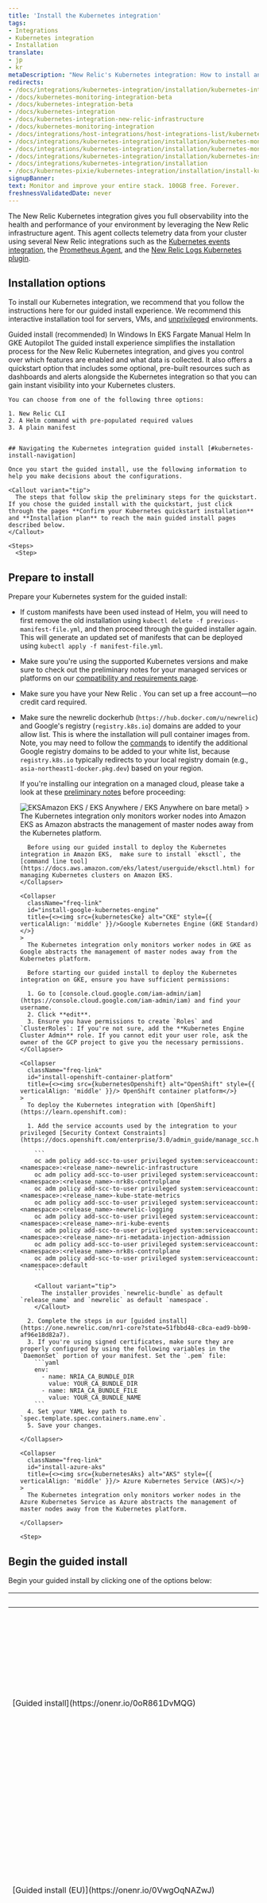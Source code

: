 ```yaml
---
title: 'Install the Kubernetes integration'
tags:
- Integrations
- Kubernetes integration
- Installation
translate:
- jp
- kr
metaDescription: "New Relic's Kubernetes integration: How to install and activate the integration, and what data is reported."
redirects:
- /docs/integrations/kubernetes-integration/installation/kubernetes-integration-install-configure
- /docs/kubernetes-monitoring-integration-beta
- /docs/kubernetes-integration-beta
- /docs/kubernetes-integration
- /docs/kubernetes-integration-new-relic-infrastructure
- /docs/kubernetes-monitoring-integration
- /docs/integrations/host-integrations/host-integrations-list/kubernetes-monitoring-integration
- /docs/integrations/kubernetes-integration/installation/kubernetes-monitoring-integration
- /docs/integrations/kubernetes-integration/installation/kubernetes-monitoring-installation
- /docs/integrations/kubernetes-integration/installation/kubernetes-installation-configuration
- /docs/integrations/kubernetes-integration/installation
- /docs/kubernetes-pixie/kubernetes-integration/installation/install-kubernetes-integration-using-helm/
signupBanner:
text: Monitor and improve your entire stack. 100GB free. Forever.
freshnessValidatedDate: never
---
```











The New Relic Kubernetes integration gives you full observability into the health and performance of your environment by leveraging the New Relic infrastructure agent. This agent collects telemetry data from your cluster using several New Relic integrations such as the [Kubernetes events integration](/docs/integrations/kubernetes-integration/kubernetes-events/install-kubernetes-events-integration), the [Prometheus Agent](/docs/infrastructure/prometheus-integrations/install-configure-prometheus-agent/install-prometheus-agent/), and the [New Relic Logs Kubernetes plugin](/docs/logs).

## Installation options

To install our Kubernetes integration, we recommend that you follow the instructions here for our guided install experience. We recommend this interactive installation tool for servers, VMs, and [unprivileged](/docs/infrastructure/install-infrastructure-agent/linux-installation/linux-agent-running-modes) environments. 

<Tabs>
  <TabsBar>
    <TabsBarItem id="guided-install">Guided install (recommended) </TabsBarItem>
    <TabsBarItem id="windows-install">In Windows</TabsBarItem>
    <TabsBarItem id="eks-fargate">In EKS Fargate</TabsBarItem>
    <TabsBarItem id="man-helm">Manual Helm</TabsBarItem>
    <TabsBarItem id="gke-autopilot">In GKE Autopilot</TabsBarItem>
  </TabsBar>

  <TabsPages>
    <TabsPageItem id="guided-install">
    The guided install experience simplifies the installation process for the New Relic Kubernetes integration, and gives you control over which features are enabled and what data is collected. It also offers a quickstart option that includes some optional, pre-built resources such as dashboards and alerts alongside the Kubernetes integration so that you can gain instant visibility into your Kubernetes clusters. 
    
    You can choose from one of the following three options: 
    
    1. New Relic CLI
    2. A Helm command with pre-populated required values
    3. A plain manifest


    ## Navigating the Kubernetes integration guided install [#kubernetes-install-navigation]

    Once you start the guided install, use the following information to help you make decisions about the configurations.

    <Callout variant="tip">
      The steps that follow skip the preliminary steps for the quickstart. If you chose the guided install with the quickstart, just click through the pages **Confirm your Kubernetes quickstart installation** and **Installation plan** to reach the main guided install pages described below.
    </Callout>

    <Steps>
      <Step>

## Prepare to install

Prepare your Kubernetes system for the guided install:

* If custom manifests have been used instead of Helm, you will need to first remove the old installation using `kubectl delete -f previous-manifest-file.yml`, and then proceed through the guided installer again. This will generate an updated set of manifests that can be deployed using `kubectl apply -f manifest-file.yml`.
* Make sure you're using the supported Kubernetes versions and make sure to check out the preliminary notes for your managed services or platforms on our [compatibility and requirements page](/docs/kubernetes-pixie/kubernetes-integration/get-started/kubernetes-integration-compatibility-requirements).
* Make sure you have your New Relic <InlinePopover type="licenseKey" />. You can set up a free account&mdash;no credit card required.
* Make sure the newrelic dockerhub (`https://hub.docker.com/u/newrelic`) and Google's registry (`registry.k8s.io`) domains are added to your allow list. This is where the installation will pull container images from. Note, you may need to follow the [commands](https://kubernetes.io/blog/2023/03/10/image-registry-redirect/#how-can-i-check-if-i-am-impacted) to identify the additional Google registry domains to be added to your white list, because `registry.k8s.io` typically redirects to your local registry domain (e.g., `asia-northeast1-docker.pkg.dev`) based on your region.

    If you're installing our integration on a managed cloud, please take a look at these [preliminary notes](#cloud-platforms) before proceeding:

    <CollapserGroup>
      <Collapser
        className="freq-link"
        id="install-amazon-eks"
        title={<><img src={kubernetesEks} alt="EKS" style={{ verticalAlign: 'middle' }}/>Amazon EKS / EKS Anywhere / EKS Anywhere on bare metal</>}
      >
        The Kubernetes integration only monitors worker nodes into Amazon EKS as Amazon abstracts the management of master nodes away from the Kubernetes platform.

        Before using our guided install to deploy the Kubernetes integration in Amazon EKS,  make sure to install `eksctl`, the [command line tool](https://docs.aws.amazon.com/eks/latest/userguide/eksctl.html) for managing Kubernetes clusters on Amazon EKS.
      </Collapser>

      <Collapser
        className="freq-link"
        id="install-google-kubernetes-engine"
        title={<><img src={kubernetesCke} alt="CKE" style={{ verticalAlign: 'middle' }}/>Google Kubernetes Engine (GKE Standard)</>}
      >
        The Kubernetes integration only monitors worker nodes in GKE as Google abstracts the management of master nodes away from the Kubernetes platform.

        Before starting our guided install to deploy the Kubernetes integration on GKE, ensure you have sufficient permissions:

        1. Go to [console.cloud.google.com/iam-admin/iam](https://console.cloud.google.com/iam-admin/iam) and find your username.
        2. Click **edit**.
        3. Ensure you have permissions to create `Roles` and `ClusterRoles`: If you're not sure, add the **Kubernetes Engine Cluster Admin** role. If you cannot edit your user role, ask the owner of the GCP project to give you the necessary permissions.
      </Collapser>

      <Collapser
        className="freq-link"
        id="install-openshift-container-platform"
        title={<><img src={kubernetesOpenshift} alt="OpenShift" style={{ verticalAlign: 'middle' }}/> OpenShift container platform</>}
      >
        To deploy the Kubernetes integration with [OpenShift](https://learn.openshift.com):

        1. Add the service accounts used by the integration to your privileged [Security Context Constraints](https://docs.openshift.com/enterprise/3.0/admin_guide/manage_scc.html):

          ```
          oc adm policy add-scc-to-user privileged system:serviceaccount:<namespace>:<release_name>-newrelic-infrastructure
          oc adm policy add-scc-to-user privileged system:serviceaccount:<namespace>:<release_name>-nrk8s-controlplane
          oc adm policy add-scc-to-user privileged system:serviceaccount:<namespace>:<release_name>-kube-state-metrics
          oc adm policy add-scc-to-user privileged system:serviceaccount:<namespace>:<release_name>-newrelic-logging
          oc adm policy add-scc-to-user privileged system:serviceaccount:<namespace>:<release_name>-nri-kube-events
          oc adm policy add-scc-to-user privileged system:serviceaccount:<namespace>:<release_name>-nri-metadata-injection-admission
          oc adm policy add-scc-to-user privileged system:serviceaccount:<namespace>:<release_name>-nrk8s-controlplane
          oc adm policy add-scc-to-user privileged system:serviceaccount:<namespace>:default
          ```

          <Callout variant="tip">
            The installer provides `newrelic-bundle` as default `release_name` and `newrelic` as default `namespace`.
          </Callout>

        2. Complete the steps in our [guided install](https://one.newrelic.com/nr1-core?state=51fbbd48-c8ca-ead9-bb90-af96e18d82a7).
        3. If you're using signed certificates, make sure they are properly configured by using the following variables in the `DaemonSet` portion of your manifest. Set the `.pem` file:
          ```yaml
          env:
            - name: NRIA_CA_BUNDLE_DIR
              value: YOUR_CA_BUNDLE_DIR
            - name: NRIA_CA_BUNDLE_FILE
              value: YOUR_CA_BUNDLE_NAME
          ```
        4. Set your YAML key path to `spec.template.spec.containers.name.env`.
        5. Save your changes.

      </Collapser>

      <Collapser
        className="freq-link"
        id="install-azure-aks"
        title={<><img src={kubernetesAks} alt="AKS" style={{ verticalAlign: 'middle' }}/> Azure Kubernetes Service (AKS)</>}
      >
        The Kubernetes integration only monitors worker nodes in the Azure Kubernetes Service as Azure abstracts the management of master nodes away from the Kubernetes platform.

      </Collapser>

    </CollapserGroup>
      </Step>

      <Step>
## Begin the guided install
Begin your guided install by clicking one of the options below:

<table>
  <thead>
    <tr>
      <th style={{ width: "200px" }}>
        Guided install option
      </th>
      <th>
        Description
      </th>
    </tr>
  </thead>
    <tbody>
    <tr>
      <td>
        [Guided install](https://onenr.io/0oR861DvMQG)
      </td>
      <td>
        Use this if your New Relic organization does **not** use the [EU](/docs/using-new-relic/welcome-new-relic/get-started/our-eu-us-region-data-centers) data center, and you don't need the bonus dashboards and alerts from the quickstart.
      </td>
    </tr>
    <tr>
      <td>
        [Guided install (EU)](https://onenr.io/0VwgOqNAZwJ)
      </td>
      <td>
        Use this if your New Relic organization uses the [EU](/docs/using-new-relic/welcome-new-relic/get-started/our-eu-us-region-data-centers) data center, and you don't need the bonus dashboards and alerts from the quickstart.
      </td>
    </tr>
    <tr>
      <td>
        [Guided install with quickstart](https://one.newrelic.com/launcher/catalog-pack-details.launcher/?pane=eyJuZXJkbGV0SWQiOiJjYXRhbG9nLXBhY2stZGV0YWlscy5jYXRhbG9nLXBhY2stY29udGVudHMiLCJxdWlja3N0YXJ0SWQiOiI4OGE3OWY1Mi04MWMxLTRmYTItOTlmOC0zY2I1YjAxMmYxNjAifQ==)
      </td>
      <td>
        Use this option if your New Relic organization does **not** use the [EU](/docs/using-new-relic/welcome-new-relic/get-started/our-eu-us-region-data-centers) data center, and you also want to install some bonus dashboards and alerts from the quickstart.
      </td>
    </tr>
    </tbody>
</table>   

</Step>
      <Step>

        ## Configure your install

        On the page **Configure the Kubernetes Integration** complete the following fields:

        <table>
          <thead>
            <tr>
              <th style={{ width: "200px" }}>
                Field
              </th>
              <th>
                Description
              </th>
            </tr>
          </thead>
            <tbody>
            <tr>
              <td>
                We'll send your data to this account
              </td>
              <td>
                Choose the New Relic account that you want your Kubernetes data written to.
              </td>
            </tr>
            <tr>
              <td>
                Cluster name
              </td>
              <td>
                Cluster name is the name we will use to tag your Kubernetes data with so that you can filter for the data specific to the cluster you're installing this integration in. This is important if you choose to connect multiple clusters to your New Relic account so choose a name that you'll recognize.
              </td>
            </tr>
            <tr>
              <td>
                Namespace for the integration
              </td>
              <td>
                Namespace for the integration is the namespace we will use to house the Kubernetes integration in your cluster. We recommend using the default namespace of `newrelic`.
              </td>
            </tr>
            </tbody>
        </table>
      </Step>

      <Step>

## Select additional data

        On the page **Select the additional data you want to gather**, choose the options that are right for you:

        ### Scrape Prometheus endpoints [#scrape-endpoints]

        By selecting this option, we will install Prometheus in agent mode to collect metrics from the Prometheus endpoints exposed in your cluster. Expand the collapsers to see details about each option:

        <CollapserGroup>
          <Collapser
            className="freq-link"
            id="scrape-all-except-ksm"
            title="Scrape all Prometheus endpoints except core Kubernetes system metrics (recommended)"
          >
            We recommend this configuration because various other components of the Kubernetes integration, such as [`kube-state-metrics`, `newrelic-infrastructure`, and `nri-prometheus`](https://github.com/newrelic/helm-charts/tree/master/charts/nri-bundle#bundled-charts) will already collect these metrics and configuring Prometheus to exclude those metrics will save your data ingest costs by removing any metric redundancies.

            This configuration will filter out any metrics prefixed with [`kube_`, `container_`, `machine_`, and `cadvisor_`](https://github.com/newrelic/newrelic-prometheus-configurator/blob/64af9453f4b20d4aab88a4d1afda55cf9a6e63c4/charts/newrelic-prometheus-agent/static/lowdatamodedefaults.yaml).

            Here's an example from `newrelic-prometheus-configurator/charts/newrelic-prometheus-agent/static/lowdatamodedefaults.yaml`:

            ```yaml
            low_data_mode:
            - action: drop
              source_labels: [__name__]
              regex: "kube_.+|container_.+|machine_.+|cadvisor_.+"
            ```

          </Collapser>
          <Collapser
            className="freq-link"
            id="scrape-all-endpoints"
            title="Scrape all Prometheus endpoints"
          >
            Select **Scrape all Prometheus endpoints** if you prefer to preserve Prometheus' metric naming conventions across all Prometheus metrics regardless of any metric redundancies.
          </Collapser>
          <Collapser
            className="freq-link"
            id="scrape-with-quickstarts"
            title="Scrape only Prometheus endpoints with quickstarts"
          >
            New Relic provides [quickstarts](https://newrelic.com/instant-observability/?category=prometheus&search=), which are pre-made dashboards, alerts, and entities for various services. Select this option to have Prometheus only scrape for [services which have a pre-made quickstart](https://github.com/newrelic/newrelic-prometheus-configurator/blob/main/charts/newrelic-prometheus-agent/values.yaml#L214-L228) and are ready to go for instant observability.

            Here's an example from `newrelic-prometheus-configurator/charts/newrelic-prometheus-agent/values.yaml` showing in the `app_values` field which services will be scraped for the Prometheus quickstart option:

            ```yaml
            kubernetes:
                # NewRelic provides a list of Dashboards, alerts and entities for several Services. The integrations_filter configuration
                # allows to scrape only the targets having this experience out of the box.
                # If integrations_filter is enabled, then the jobs scrape merely the targets having one of the specified labels matching
                # one of the values of app_values.
                # Under the hood, a relabel_configs with 'action=keep' are generated, consider it in case any custom extra_relabel_config is needed.
                integrations_filter:
                  # -- enabling the integration filters, merely the targets having one of the specified labels matching
                  #    one of the values of app_values are scraped. Each job configuration can override this default.
                  enabled: true
                  # -- source_labels used to fetch label values in the relabel config added by the integration filters configuration
                  source_labels: ["app.kubernetes.io/name", "app.newrelic.io/name", "k8s-app"]
                  # -- app_values used to create the regex used in the relabel config added by the integration filters configuration.
                  # Note that a single regex will be created from this list, example: '.*(?i)(app1|app2|app3).*'
                  app_values: ["redis", "traefik", "calico", "nginx", "coredns", "kube-dns", "etcd", "cockroachdb", "velero", "harbor", "argocd"]
            ```
          </Collapser>
          <Collapser
            className="freq-link"
            id="custom-app-labels"
            title="Scrape only the certain labels"
          >
            You'll find this option useful if you're an advanced user who has a good idea of what services you want to see Prometheus metrics from. Enter a comma-separated list of services you want Prometheus to scrape, and Prometheus will perform a wildcard match on the service name in order to find you metrics from your desired endpoint.

            This option will *only* provide metrics from the services that match the submitted list, so be careful to validate the entry for correctness. To learn more about custom app labels, see [Advanced configuration for the Prometheus agent](/docs/infrastructure/prometheus-integrations/install-configure-prometheus-agent/advanced-configuration/#enable-disable-integrations).

            The services you add to the submitted list will overwrite the data in `app_values` below, and Prometheus will **only** scrape metrics from those services.

            Here is an example from `newrelic-prometheus-configurator/charts/newrelic-prometheus-agent/values.yaml`:

            ```yaml
              kubernetes:
                # NewRelic provides a list of Dashboards, alerts and entities for several Services. The integrations_filter configuration
                # allows to scrape only the targets having this experience out of the box.
                # If integrations_filter is enabled, then the jobs scrape merely the targets having one of the specified labels matching
                # one of the values of app_values.
                # Under the hood, a relabel_configs with 'action=keep' are generated, consider it in case any custom extra_relabel_config is needed.
                integrations_filter:
                  # -- enabling the integration filters, merely the targets having one of the specified labels matching
                  #    one of the values of app_values are scraped. Each job configuration can override this default.
                  enabled: true
                  # -- source_labels used to fetch label values in the relabel config added by the integration filters configuration
                  source_labels: ["app.kubernetes.io/name", "app.newrelic.io/name", "k8s-app"]
                  # -- app_values used to create the regex used in the relabel config added by the integration filters configuration.
                  # Note that a single regex will be created from this list, example: '.*(?i)(app1|app2|app3).*'
                  app_values: ["redis", "traefik", "calico", "nginx", "coredns", "kube-dns", "etcd", "cockroachdb", "velero", "harbor", "argocd"]
            ```

          </Collapser>
        </CollapserGroup>

        ### Gather log data [#gather-logs]

        You can customize the detail of log data within the install UI:

        <CollapserGroup>
          <Collapser
          className="freq-link"
          id="full-enrichment"
          title="Forward all logs with full enrichment"
          >
            If you prefer more robust data, select this option to fully enrich your logs by adding label and annotation data.

            Here's an example of a log with full data enrichment:

            ```json
            [
              {
                "cluster_name": "api-test",
                "kubernetes": {
                  "annotations": {
                    "kubernetes.io/psp": "eks.privileged"
                  },
                  "container_hash": "fryckbos/test@sha256:5b098eaf3c7d5b3585eb10cebee63665b6208bea31ef31a3f0856c5ffdda644b",
                  "container_image": "fryckbos/test:latest",
                  "container_name": "newrelic-logging",
                  "docker_id": "134e1daf63761baa15e035b08b7aea04518a0f0e50af4215131a50c6a379a072",
                  "host": "ip-192-168-17-123.ec2.internal",
                  "labels": {
                    "app": "newrelic-logging",
                    "app.kubernetes.io/name": "newrelic-logging",
                    "controller-revision-hash": "84db95db86",
                    "pod-template-generation": "1",
                    "release": "nri-bundle"
                  },
                  "namespace_name": "nrlogs",
                  "pod_id": "54556e3e-719c-46b5-af69-020b75d69bf1",
                  "pod_name": "nri-bundle-newrelic-logging-jxnbj"
                },
                "message": "[2021/09/14 12:30:49] [ info] [engine] started (pid=1)\n",
                "plugin": {
                  "source": "kubernetes",
                  "type": "fluent-bit",
                  "version": "1.8.1"
                },
                "stream": "stderr",
                "time": "2021-09-14T12:30:49.138824971Z",
                "timestamp": 1631622649138
              }
            ]
            ```
          </Collapser>
          <Collapser
          className="freq-link"
          id="min-enrichment"
          title="Forward all logs with minimal enrichment (low data mode)"
          >
            If you want to prioritize data ingest costs, you can choose to gather log data with minimal enrichment, also known as low data mode. This option drops labels and annotations from your logs and only shares standard Kubernetes log data such as the name of the cluster, container, namespace, and pod, along with the message and timestamp.

            When selecting the minimal enrichment mode, only the following log attributes are retained: `cluster_name`, `container_name`, `namespace_name`, `pod_name`, `stream`, `message` and `log`.

            Here's an example of a log with minimal data enrichment:

            ```json
            [
              {
                "cluster_name": "api-test",
                "container_name": "newrelic-logging",
                "namespace_name": "nrlogs",
                "pod_name": "nri-bundle-newrelic-logging-jxnbj",
                "message": "[2021/09/14 12:30:49] [ info] [engine] started (pid=1)\n",
                "stream": "stderr",
                "timestamp": 1631622649138
              }
            ]
            ```
        </Collapser>

        </CollapserGroup>

        ### Enable service-level insights, full-body requests, and application profiles through Pixie [#enable-pixie]

        [Pixie](https://docs.px.dev/about-pixie/what-is-pixie/) is an open source observability tool for Kubernetes applications that uses eBPF to automatically collect telemetry data. If you don't have Pixie installed on your cluster, but want to leverage Pixie's powerful telemetry data collection and visualization on the [New Relic platform](/docs/kubernetes-pixie/auto-telemetry-pixie/get-started-auto-telemetry-pixie/), check **Enable service-level insights, full-body requests, and application profiles through Pixie**.

        If you're already using Community Cloud, select **Community Cloud hosted Pixie is already running on this cluster**. Keep the following in mind about the different ways [Pixie can be hosted](https://docs.px.dev/installing-pixie/install-guides/#title). New Relic provides a different level of integration support for each Pixie hosting option.

        <CollapserGroup>
          <Collapser
            className="freq-link"
            id="community-cloud-pixie"
            title="Community Cloud Pixie"
          >
            If you're already leveraging Pixie's Community Cloud, you can provide an API key to connect Pixie to New Relic. This approach will embed Pixie's live UI into your New Relic account for easy access (via Pixie's Live Debugging tool), as well as write Pixie data into New Relic through the New Relic OpenTelemetry endpoint.

            <img
              title="service graph in live debugger"
              alt="service-graph"
              src={pixieLiveDebugging}
            />
          </Collapser>
          <Collapser
            className="freq-link"
            id="self-hosted-pixie"
            title="Self-hosted Pixie"
          >
            If you're using Pixie with a self-hosted Pixie Cloud, you can also connect Pixie to New Relic. This approach will enable the export of Pixie telemetry data into New Relic via the OpenTelemetry endpoint for long-term data retention and visibility. Unfortunately, if you're self-hosting your Pixie Cloud, New Relic does not support embedding Pixie's Live UI.

            If you're self-hosting Pixie Cloud and would like to enable the export of Pixie telemetry data into New Relic, simply enable Pixie in the Kubernetes Integration without checking the **Community Cloud hosted Pixie option**. The Kubernetes Integration will detect that Pixie is running in your cluster and enable the data export for instant data visibility and insight.

            <img
              title="The OpenTelemetry **Service map** view shows helps visualize your application's dependencies."
              alt="The OpenTelemetry **Service map** view shows helps visualize your application's dependencies."
              src={pixieServiceOtelMap}
            />
          </Collapser>
        </CollapserGroup>
      </Step>

      <Step>

      ## Finish your install
      
        Finalize the Kubernetes installation setup by choosing one of the following installation methods in the last step of the guided install:

        * **Guided Install (recommended)**: This option will automatically download and use the [`newrelic-cli`](https://developer.newrelic.com/automate-workflows/get-started-new-relic-cli/) CLI to install and configure the Kubernetes integration.
        * **Helm 3**: Use this option if you prefer using [Helm](https://helm.sh/) to install and configure the Kubernetes integration. This option installs the [`nri-bundle` Helm chart](/docs/kubernetes-pixie/kubernetes-integration/installation/install-kubernetes-integration-using-helm/#install-k8-helm), which you can further configure with the options described [here](/docs/kubernetes-pixie/kubernetes-integration/installation/install-kubernetes-integration-using-helm/#configure). 
        * **Manifest**: Select this option if you prefer generating a Kubernetes manifest in YAML format and manually installing it with [`kubectl`](https://kubernetes.io/docs/reference/kubectl/).

        <Callout variant="tip">
          Not seeing data? If you completed the steps above and are still not seeing data, check out [this troubleshooting page](/docs/kubernetes-pixie/kubernetes-integration/troubleshooting/kubernetes-integration-troubleshooting-not-seeing-data/).
        </Callout>
      </Step>
    </Steps>

    </TabsPageItem>
    
    <TabsPageItem id="windows-install">
    
    Use this option when you have a Windows-based Kubernetes system. Note that there are [various limitations](/docs/kubernetes-pixie/kubernetes-integration/installation/install-version2-kubernetes-integration-windows/#k8-windows-limitations) to the Windows integration. 


<Callout title="preview">
This feature is currently in preview.
</Callout>

## Compatibility and requirements [#k8-windows-req]

Before you install the [Kubernetes integration](/docs/integrations/kubernetes-integration/get-started/introduction-kubernetes-integration), review the [compatibility and requirements](/docs/integrations/kubernetes-integration/get-started/kubernetes-integration-compatibility-requirements).

<Callout variant="important">
When using containers in Windows, the container host version and the container image version must be the same. Our Kubernetes integration can run on Windows versions LTSC 2019 (1809), 20H2, and LTSC 2022.
</Callout>

To check your Windows version:

1. Open a command window.
2. Run the following command:
```shell
Reg Query "HKLM\SOFTWARE\Microsoft\Windows NT\CurrentVersion" /v
ReleaseIdcmd.exe
```

### Example: Get Kubernetes for Windows from a BusyBox container [#example-k8s-windows-busybox]

Run this command:

```shell
kubectl exec -it busybox1-766bb4d6cc-rmsnj -- Reg Query
"HKLM\SOFTWARE\Microsoft\Windows NT\CurrentVersion" /v ReleaseId
```

You should see something like this:

```shell
HKEY_LOCAL_MACHINE\SOFTWARE\Microsoft\Windows NT\CurrentVersion
ReleaseId	REG_SZ	1809
```

For a useful mapping between release IDs and OS versions, see [here](https://hub.docker.com/_/microsoft-windows-servercore).

## Install [#k8-windows-install]

You can install the Kubernetes integration for Windows using Helm. See an example on how to install the integration in a cluster with nodes having different build versions of Windows (1809 and 2004):

1. Add the New Relic Helm charts repo:

```shell
helm repo add newrelic https://helm-charts.newrelic.com
```

2. Create a namespace for newrelic:

```shell
kubectl create namespace newrelic
```

3. Install kube-state-metrics.

```shell
helm repo add ksm https://kubernetes.github.io/kube-state-metrics
helm install ksm ksm/kube-state-metrics --version 2.13.2
```

<Callout variant="important">
This command is for installing kube-state-metrics, a mandatory dependency of the integration, on a Linux node. We don't support installing this for non-Linux nodes, and if you install it on a non-Linux node, deployment might fail. We recommend using `nodeSelector` to choose a Linux node. This can be done by editing kube-state-metrics deployment. 
</Callout>

4. Create a `values-newrelic.yaml` file with the follow data to be used by Helm:

```yaml
global:
  licenseKey: _YOUR_NEW_RELIC_LICENSE_KEY_
  cluster: _K8S_CLUSTER_NAME_

enableLinux: true        # Set to true if your cluster also has linux nodes
enableWindows: true
windowsOsList:
  - version: 2019            # Human-readable version identifier
    imageTag: 2-windows-1809-alpha  # Tag to be used for nodes running the windows version above
    buildNumber: 10.0.17763         # Build number for your nodes running the version above. Used as a selector.
  - version: 20h2
    imageTag: 2-windows-20H2-alpha
    buildNumber: 10.0.19042
  - version: 2022
    imageTag: 2-windows-ltsc2022-alpha
    buildNumber: 10.0.20348
nodeSelector:
  kubernetes.io/os: linux         # Selector for Linux installation.
windowsNodeSelector:
  kubernetes.io/os: windows       # Selector for Windows installation.
```

5. Install the integration with:

```shell
helm upgrade --install newrelic newrelic/newrelic-infrastructure \
--namespace newrelic --create-namespace \
--version 2.7.2 \
-f values-newrelic.yaml
```

6. Check that pods are being deployed and reach a stable state:

```shell
kubectl -n newrelic get pods -w
```

The Helm chart will create one DaemonSet per each version of Windows that is in the list and use NodeSelector to deploy the corresponding Pod per Node.



## Limitations [#k8-windows-limitations]

The following limitations apply to the Kubernetes integration for Windows:

* The Windows agent only sends the [Kubernetes samples](/docs/integrations/kubernetes-integration/understand-use-data/understand-use-data#event-types) (`K8sNodeSample`, `K8sPodSample`, etc.)
    * `SystemSample`, `StorageSample`, `NetworkSample`, and `ProcessSample` are not generated.
    * Some [Kubernetes metrics](/docs/integrations/kubernetes-integration/understand-use-data/understand-use-data#metrics) are missing because the Windows kubelet doesn’t have them:
* Node:
    * `fsInodes`: not sent
    * `fsInodesFree`: not sent
    * `fsInodesUsed`: not sent
    * `memoryMajorPageFaultsPerSecond`: always returns zero as a value
    * `memoryPageFaults`: always returns zero as a value
    * `memoryRssBytes`: always returns zero as a value
    * `runtimeInodes`: not sent
    * `runtimeInodesFree`: not sent
    * `runtimeInodesUsed`: not sent
* Pod:
    * `net.errorsPerSecond`: not sent
    * `net.rxBytesPerSecond`: not sent
    * `net.txBytesPerSecond`: not sent
* Container:
    * `containerID`: not sent
    * `containerImageID`: not sent
    * `memoryUsedBytes`: in the UI, this is displayed in the pod card that appears when you click on a pod, and will show no data. We will soon fix this by updating our charts to use `memoryWorkingSetBytes` instead.
* Volume:
    * `fsUsedBytes`: zero, so `fsUsedPercent` is zero

## Known issues with the Windows Kubelet [#k8-windows-limitations]

There are a couple of issues with the Windows version of Kubelet that can prevent the integration from fetching data:

* [Issue 90554:](https://github.com/kubernetes/kubernetes/pull/90554) This issue makes the Kubelet return 500 errors when the integration makes a request to the `/stats/summary` endpoint. It will be included in the Kubernetes 1.19 release and has been backported to the releases 1.16.11, 1.17.7, and 1.18.4. There is no solution on the integration side for this problem, we advise you to update to one of the patch versions as soon as possible. You can see if you're being affected by this problem by [enabling verbose logs](/docs/integrations/kubernetes-integration/troubleshooting/get-logs-version#verbose) and looking for messages of the type:

```shell
error querying Kubelet. Get "https://<KUBELET_IP>/stats/summary": error calling kubelet endpoint. Got status code: 500
```

* [Issue 87730:](https://github.com/kubernetes/kubernetes/pull/87730) This issue makes the Kubelet metrics very slow when running minimal load. It makes the integration fail with a timeout error. A patch for this issue has been added for Kubernetes 1.18 and backported to 1.15.12, 1.16.9, and 1.17.5. We advise you to update to one of the patch versions as soon as possible. To mitigate this issue you can increase the integration timeout with the [`TIMEOUT` config option](/docs/integrations/kubernetes-integration/installation/kubernetes-integration-install-configure#kube-state-metrics-timeout-change). You can see if you're being affected by this problem by [enabling verbose logs](/docs/integrations/kubernetes-integration/troubleshooting/get-logs-version#verbose) and looking for messages of the type:

```shell
error querying Kubelet. Get "https://<KUBELET_IP>/stats/summary": context deadline exceeded (Client.Timeout exceeded while awaiting headers)
```

</TabsPageItem>

<TabsPageItem id="eks-fargate">
Use this option when monitoring Kubernetes workloads on EKS Fargate. This integration automatically injects a sidecar containing the infrastructure agent and the nri-kubernetes integration in each pod that needs to be monitored.

<Callout title="Preview">
This feature is currently in preview.
</Callout>

New Relic supports monitoring Kubernetes workloads on EKS Fargate by automatically injecting a sidecar containing the infrastructure agent and the `nri-kubernetes` integration in each pod that needs to be monitored.

If the same Kubernetes cluster also contains EC2 nodes, our solution will also be deployed as a `DaemonSet` in all of them. No sidecar will be injected into pods scheduled in EC2 nodes, and no `DaemonSet` will be deployed to Fargate nodes. Here's an example of a hybrid instance with both Fargate and EC2 nodes:

<img
title="Diagram showing an EKS cluster with Fargate and EC2 nodes"
alt="Diagram showing an EKS cluster with Fargate and EC2 nodes"
src={kubernetesFargateOverview}
/>

<figcaption>
In a mixed environment, the integration only uses a sidecar for Fargate nodes.
</figcaption>

New Relic collects all the supported metrics for all Kubernetes objects regardless of where they are scheduled, whether it's Fargate or EC2 nodes. Please note that, due to the limitations imposed by Fargate, the New Relic integration is limited to running in [unprivileged](/docs/integrations/kubernetes-integration/installation/kubernetes-integration-install-configure/#unprivileged) mode on Fargate nodes. This means that metrics that are usually fetched from the host directly, like running processes, will not be available for Fargate nodes.

The agent in both scenarios will scrape data from Kube State Metrics (KSM), Kubelet, and cAdvisor and send data in the same format.

<Callout variant="important">
Just like for any other Kubernetes cluster, our solution still requires you to deploy and monitor a Kube State Metrics (KSM) instance. Our Helm Chart and/or installer will do so automatically by default, although this behavior can be disabled if your cluster already has a working instance of KSM. This KSM instance will be monitored as any other workload: By injecting a sidecar if it gets scheduled in a Fargate node or with the local instance of the `DaemonSet` if it gets scheduled on an EC2 node.
</Callout>

Other components of the New Relic solution for Kubernetes, such as `nri-prometheus`, `nri-metadata-injection`, and `nri-kube-events`, do not have any particularities and will be deployed by our Helm Chart normally as they would in non-Fargate environments.

## Installation [#installation]

You can choose between two alternatives for installing New Relic full observability in your EKS Fargate cluster:

* [Automatic injection (recommended)](#automatic)
* [Manual injection](#manual)

Regardless of the approach you choose, the experience is exactly the same after it's installed. The only difference is how the container is injected. We do recommend setting up automatic injection with the New Relic infrastructure monitoring operator because it will eliminate the need to manually edit each deployment you want to monitor.

### Automatic injection (recommended) [#automatic]

By default, when Fargate support is enabled, New Relic will deploy an operator to the cluster (`newrelic-infra-operator`). Once deployed, this operator will automatically inject the monitoring sidecar to pods that are scheduled into Fargate nodes, while also managing the creation and the update of `Secrets`, `ClusterRoleBindings`, and any other related resources.

This operator accepts a variety of advanced configuration options that can be used to narrow or widen the scope of the injection, through the use of label selectors for both pods and namespaces.

#### What the operator does [#what-operator-does]

Behind the scenes, the operator sets up a `MutatingWebhookConfiguration`, which allows it to modify the pod objects that are about to be created in the cluster. On this event, and when the pod being created matches the user’s configuration, the operator will:

1. Add a sidecar container to the pod containing the New Relic Kubernetes integration.
2. If a secret doesn't exist, create one in the same namespace as the pod containing the New Relic <InlinePopover type="licenseKey" />, which is needed for the sidecar to report data.
3. Add the pod's service account to a `ClusterRoleBinding` previously created by the operator chart, which will grant this sidecar the required permissions to hit the Kubernetes metrics endpoints.

The `ClusterRoleBinding` grants the following permissions to the pod being injected:

```yml

rules:
- apiGroups: [""]
  resources:
  - "nodes"
  - "nodes/metrics"
  - "nodes/stats"
  - "nodes/proxy"
  - "pods"
  - "services"
  - "namespaces"
  verbs: ["get", "list"]
- nonResourceURLs: ["/metrics"]
  verbs: ["get"]

```

<Callout variant="tip">
In order for the sidecar to be injected, and therefore to get metrics from pods deployed before the operator has been installed, you need to manually perform a rollout (restart) of the affected deployments. This way, when the pods are created, the operator will be able to inject the monitoring sidecar. New Relic has chosen not to do this automatically in order to prevent unexpected service disruptions and resource usage spikes.
</Callout>

<Callout variant="important">
Remember to create a Fargate profile with a selector that declares the `newrelic` namespace (or the namespace you choose for the installation).
</Callout>

Here's the injection workflow:

<img
title="Diagram showing the workflow of sidecar injection"
alt="Diagram showing the workflow of sidecar injection"
src={kubernetesFargateWorkflow}
/>

#### Automatic injection installation [#auto-injection-install]

<Callout variant="tip">
The following steps are for a default setup. Before completing these, we suggest you take a look at the [Configuration](#config-auto) section below to see if you want to modify any aspects of the automatic injection.
</Callout>

First, add the New Relic Helm repository if you have not done so before:

```shell
helm repo add newrelic https://helm-charts.newrelic.com
```

Then, in order to install the operator in charge of injecting the infrastructure sidecar, please create a file named `values.yaml`, which will be used to define your configuration:

```yaml
## Global values
global:
  # -- The cluster name for the Kubernetes cluster.
  cluster: "_YOUR_K8S_CLUSTER_NAME_"

  # -- The license key for your New Relic Account. This will be preferred configuration option if both `licenseKey` and `customSecret` are specified.
  licenseKey: "_YOUR_NEW_RELIC_LICENSE_KEY_"

  # -- (bool) In each integration it has different behavior. Enables operating system metric collection on each EC2 K8s node. Not applicable to Fargate nodes.
  # @default -- false
  privileged: true

  # -- (bool) Must be set to `true` when deploying in an EKS Fargate environment
  # @default -- false
  fargate: true

## Enable nri-bundle sub-charts

newrelic-infra-operator:
  # Deploys the infrastructure operator, which injects the monitoring sidecar into Fargate pods
  enabled: true
  tolerations: 
  - key: "eks.amazonaws.com/compute-type"
    operator: "Equal"
    value: "fargate"
    effect: "NoSchedule"
  config:
    ignoreMutationErrors: true
    infraAgentInjection:
      # Injection policies can be defined here.  See [values file](https://github.com/newrelic/newrelic-infra-operator/blob/main/charts/newrelic-infra-operator/values.yaml#L114-L125) for more detail.
      policies:
      - namespaceName: namespace-a
      - namespaceName: namespace-b

newrelic-infrastructure:
  # Deploys the Infrastructure Daemonset to EC2 nodes.  Disable for Fargate-only clusters.
  enabled: true

nri-metadata-injection:
  # Deploy our mutating admission webhook to link APM and Kubernetes entities
  enabled: true

kube-state-metrics:
  # Deploys Kube State Metrics.  Disable if you are already running KSM in your cluster.
  enabled: true

nri-kube-events:
  # Deploy the Kubernetes events integration.
  enabled: true

newrelic-logging:
  # Deploys the New Relic's Fluent Bit daemonset to EC2 nodes.  Disable for Fargate-only clusters.
  enabled: true

newrelic-prometheus-agent:
  # Deploys the Prometheus agent for scraping Prometheus endpoints.
  enabled: true
  config:
    kubernetes:
      integrations_filter:
        enabled: true
        source_labels: ["app.kubernetes.io/name", "app.newrelic.io/name", "k8s-app"]
        app_values: ["redis", "traefik", "calico", "nginx", "coredns", "kube-dns", "etcd", "cockroachdb", "velero", "harbor", "argocd", "istio"]
```

Finally, after creating and tweaking the file, you can deploy the solution using the following Helm command:

```shell
helm upgrade --install newrelic-bundle newrelic/nri-bundle -n newrelic --create-namespace -f values.yaml
```

<Callout variant="important">
When deploying the solution on a hybrid cluster (with both EC2 and Fargate nodes), please make sure that the solution is not selected by any Fargate profiles; otherwise, the `DaemonSet` instances will be stuck in a pending state. For fargate-only environments this is not a concern because no `DaemonSet` instances are created.
</Callout>

#### Configuration [#config-auto]

You can configure different aspects of the automatic injection. By default, the operator will inject the monitoring sidecar to all pods deployed in Fargate nodes which are not part of a `Job` or a `BatchJob`.

This behavior can be changed through configuration options. For example, you can define selectors to narrow or widen the selection of pods that are injected, assign resources to the operator, and tune the sidecar. Also, you can add other attributes, labels, and environment variables. Please refer to the chart [README.md](https://github.com/newrelic/helm-charts/blob/master/charts/newrelic-infra-operator/README.md) and [values.yaml](https://github.com/newrelic/helm-charts/blob/master/charts/newrelic-infra-operator/values.yaml).

<Callout variant="important">
Specifying your own custom injection rules will discard the default ruleset that prevents sidecar injection on pods that are not scheduled in Fargate. Please ensure that your custom rules have the same effect; otherwise, on hybrid clusters which also have the `DaemonSet` deployed, pods scheduled in EC2 will be monitored twice, leading to incorrect or duplicate data.
</Callout>

#### Update to the latest version or to a new configuration [#update-auto-install-version]

To update to the latest version of the EKS Fargate integration, upgrade the Helm repository using `helm repo update newrelic` and reinstall the bundle by simply running again the command above.

To update the configuration of the infrastructure agent injected or the operator itself, modify the `values-newrelic.yaml` and upgrade the Helm release with the new configuration. The operator is updated immediately, and your workloads will be instrumented with the new version on their next restart. If you wish to upgrade them immediately, you can force a restart of your workloads by running:

```shell
kubectl rollout restart deployment YOUR_APP
```

#### Uninstall the Fargate integration [#uninstall-auto-injection]

In order to uninstall the sidecar performing the automatic injection but keep the rest of the New Relic solution, using Helm, disable the infra-operator by setting `infra-operator.enabled` to `false`, either in the `values.yaml` file or in the command line (`--set`), and re-run the installation command above.

We strongly recommend keeping the `--set global.fargate=true` flag, since it does not enable automatic injection but makes other components of the installation Fargate-aware, preventing unwanted behavior.

To uninstall the whole solution:

1. Completely uninstall the Helm release.
2. Rollout the pods in order to remove the sidecar:
```shell
kubectl rollout restart deployment YOUR_APP
```
3. Garbage collect the secrets:
```shell
kubectl delete secrets -n YOUR_NAMESPACE -l newrelic/infra-operator-created=true
```

#### Known limitations: automatic injection [#known-limitations]

Here are some issues to be aware of when using automatic injection:

1. Currently there is no controller that watches the whole cluster to make sure that secrets that are no longer needed are garbage collected. However, all objects share the same label that you can use to remove all resources, if needed. We inject the label `newrelic/infra-operator-created: true`, which you can use to delete resources with a single command.

2. At the moment, it's not possible to use the injected sidecar to monitor services running in the pod. The sidecar will only monitor Kubernetes itself. However, advanced users might want to exclude these pods from automatic injection and manually inject a customized version of the sidecar with on-host integrations enabled by configuring them and mounting their configurations in the proper place. For help, see this [tutorial](/docs/integrations/kubernetes-integration/link-apps-services/tutorial-monitor-redis-running-kubernetes/).

### Manual injection [#manual]

If you have  any concerns about the automatic injection, you can inject the sidecar manually directly by modifying the manifests of the workloads scheduled that are going to be scheduled on Fargate nodes. Please note that adding the sidecar into deployments scheduled into EC2 nodes may lead into incorrect or duplicate data, especially if those nodes are already being monitored with the `DaemonSet`.

The following objects are required for the sidecar to successfully report data:

* The `ClusterRole` providing the permission needed by the `nri-kubernetes` integration
* A `ClusterRoleBinding` linking the `ClusterRole` and the service account of the pod
* The secret storing the New Relic `licenseKey` in each Fargate namespace
* The sidecar container in the spec template of the monitored workload

#### Manual injection installation [#manual-injection-install]

<Callout variant="tip">
These manual setup steps are for a generic installation. Before completing these, take a look at the [Configuration](#config-manual) section below to see if you want to modify any aspects of the automatic injection.
</Callout>

Complete the following for manual injection:

1. If `ClusterRole` doesn't exist, create it and grant the permissions required to hit the metrics endpoints. This only needs to be done once, even for monitoring multiple applications in the same cluster.

<CollapserGroup>
<Collapser
id="cluster-role"
title="ClusterRole"
>
You can use this snippet as it appears below, without any changes:

```yml
apiVersion: rbac.authorization.k8s.io/v1
kind: ClusterRole
metadata:
  labels:
    app: newrelic-infrastructure
  name: newrelic-newrelic-infrastructure-infra-agent
rules:
- apiGroups:
  - ""
  resources:
  - nodes
  - nodes/metrics
  - nodes/stats
  - nodes/proxy
  - pods
  - services
  verbs:
  - get
  - list
- nonResourceURLs:
  - /metrics
  verbs:
  - get
```
</Collapser>
</CollapserGroup>

2. For each workload you want to monitor, add an additional sidecar container for the `newrelic/infrastructure-k8s` image. Here is an example of an injected sidecar.

<CollapserGroup>
<Collapser
id="container-to-inject"
title="ContainerToInject"
>
Take the container of the following snippet and inject it in the workload you want to monitor, specifying the name of your `FargateProfile` in the `customAttributes` variable. Note that the volumes can be defined as `emptyDir: {}`.

<Callout variant="tip">
In the special case of a KSM deployment, you also need to remove the `DISABLE_KUBE_STATE_METRICS` environment variable and increase the resources requests and limits.
</Callout>

```yml
apiVersion: apps/v1
kind: Deployment
spec:
template:
spec:
containers:
- name: newrelic-infrastructure
  env:
  - name: NRIA_LICENSE_KEY
    valueFrom:
      secretKeyRef:
        key: license
        name: newrelic-newrelic-infrastructure-config
  - name: NRIA_VERBOSE
    value: "1"
  - name: DISABLE_KUBE_STATE_METRICS
    value: "true"
  - name: CLUSTER_NAME
    value: testing-injection
  - name: COMPUTE_TYPE
    value: serverless
  - name: NRK8S_NODE_NAME
    valueFrom:
      fieldRef:
        apiVersion: v1
        fieldPath: spec.nodeName
  - name: NRIA_DISPLAY_NAME
    valueFrom:
      fieldRef:
        apiVersion: v1
        fieldPath: spec.nodeName
  - name: NRIA_CUSTOM_ATTRIBUTES
    value: '{"clusterName":"$(CLUSTER_NAME)", "computeType":"$(COMPUTE_TYPE)", "fargateProfile":"[YOUR FARGATE PROFILE]"}'
  - name: NRIA_PASSTHROUGH_ENVIRONMENT
    value: KUBERNETES_SERVICE_HOST,KUBERNETES_SERVICE_PORT,CLUSTER_NAME,CADVISOR_PORT,NRK8S_NODE_NAME,KUBE_STATE_METRICS_URL,KUBE_STATE_METRICS_POD_LABEL,TIMEOUT,ETCD_TLS_SECRET_NAME,ETCD_TLS_SECRET_NAMESPACE,API_SERVER_SECURE_PORT,KUBE_STATE_METRICS_SCHEME,KUBE_STATE_METRICS_PORT,SCHEDULER_ENDPOINT_URL,ETCD_ENDPOINT_URL,CONTROLLER_MANAGER_ENDPOINT_URL,API_SERVER_ENDPOINT_URL,DISABLE_KUBE_STATE_METRICS,DISCOVERY_CACHE_TTL
  image: newrelic/infrastructure-k8s:2.4.0-unprivileged
  imagePullPolicy: IfNotPresent
  resources:
    limits:
      memory: 100M
      cpu: 200m
    requests:
      cpu: 100m
      memory: 50M
  securityContext:
    allowPrivilegeEscalation: false
    readOnlyRootFilesystem: true
    runAsUser: 1000
  terminationMessagePath: /dev/termination-log
  terminationMessagePolicy: File
  volumeMounts:
  - mountPath: /var/db/newrelic-infra/data
    name: tmpfs-data
  - mountPath: /var/db/newrelic-infra/user_data
    name: tmpfs-user-data
  - mountPath: /tmp
    name: tmpfs-tmp
  - mountPath: /var/cache/nr-kubernetes
    name: tmpfs-cache
[...]
```
</Collapser>
</CollapserGroup>

3. Create a `ClusterRoleBinding`, or add to a previously created one the `ServiceAccount` of the application that is going to be monitored. All the workloads may share the same `ClusterRoleBinding`, but the `ServiceAccount` of each one must be added to it.

<CollapserGroup>
<Collapser
id="cluster-role-binding"
title="ClusterRoleBinding"
>
Create the following `ClusterRoleBinding` that has as subjects the service account of the pods you want to monitor.

<Callout variant="tip">
You don't need to repeat the same service account twice. Each time you want to monitor a pod with a service account that isn't included yet, just add it to the list.
</Callout>

```yml
apiVersion: rbac.authorization.k8s.io/v1
kind: ClusterRoleBinding
metadata:
  name: newrelic-newrelic-infrastructure-infra-agent
roleRef:
  apiGroup: rbac.authorization.k8s.io
  kind: ClusterRole
  name: newrelic-newrelic-infrastructure-infra-agent
subjects:
- kind: ServiceAccount
  name: [INSERT_SERVICE_ACCOUNT_NAME_OF_WORKLOAD]
  namespace: [INSERT_SERVICE_ACCOUNT_NAMESPACE_OF_WORKLOAD]
```
</Collapser>
</CollapserGroup>


4. Create a secret containing the New Relic <InlinePopover type="licenseKey" />. Each namespace needs its own secret.

<CollapserGroup>
<Collapser
id="secret"
title="Secret"
>
Create the following `Secret` that has a license with the Base64 encoded value of your <InlinePopover type="licenseKey" />. One secret is needed in each namespace where a pod you want to monitor is running.

```yml
apiVersion: v1
data:
  license: INSERT_YOUR_NEW_RELIC_LICENSE_ENCODED_IN_BASE64
  kind: Secret
metadata:
  name: newrelic-newrelic-infrastructure-config
  namespace: [INSERT_NAMESPACE_OF_WORKLOAD]
  type: Opaque
```
</Collapser>
</CollapserGroup>

#### Configuration [#config-manual]

When adding the manifest of the sidecar agent manually, you can use any agent configuration option to configure the agent behavior. For help, see [Infrastructure agent configuration settings](/docs/infrastructure/install-infrastructure-agent/configuration/infrastructure-agent-configuration-settings/).

#### Update to the latest version [#manual-update-version]

To update any of the components, you just need to modify the deployed yaml.

Updating any of the fields of the injected container will cause the pod to be re-created.

<Callout variant="important">
The agent cannot hot load the New Relic <InlinePopover type="licenseKey" />. After updating the secret, you need to rollout the deployments again.
</Callout>

#### Uninstall the Fargate integration [#manual-uninstall]

To remove the injected container and the related resources, you just have to remove the following:

* The sidecar from the workloads that should be no longer monitored.
* All the secrets containing the newrelic license.
* `ClusterRole` and `ClusterRoleBinding` objects.

Notice that removing the sidecar container will cause the pod to be re-created.

## Logging [#fargate-logging]

New Relic logging isn't available on Fargate nodes because of security constraints imposed by AWS, but here are some logging options:
* If you're using Fluentbit for logging, see [Kubernetes plugin for log forwarding](/docs/logs/forward-logs/kubernetes-plugin-log-forwarding/).
* If your log data is already being monitored by AWS FireLens, see [AWS FireLens plugin for log forwarding](/docs/logs/forward-logs/aws-firelens-plugin-log-forwarding/).
* If your log data is already being monitored by Amazon CloudWatch Logs, see [Stream logs using Kinesis Data Firehose](/docs/logs/forward-logs/stream-logs-using-kinesis-data-firehose/).
* See [AWS Lambda for sending CloudWatch logs](/docs/logs/forward-logs/aws-lambda-sending-cloudwatch-logs/).
* See [Three ways to forward logs from Amazon ECS to New Relic](https://newrelic.com/blog/how-to-relic/forward-logs-from-amazon-ecs-to-new-relic).

## Troubleshooting [#troubleshooting]

### DaemonSet replicas are being deployed into Fargate nodes

If you notice that any Infra `DaemonSet` replicas are being scheduled on Fargate nodes, it might be because the `nodeAffinity` rules are not configured properly.

Double-check that the solution was installed with the `global.fargate` option to `true`, either through the command line (`--set global.fargate=true`) or in the `values.yaml` file. If the installation method was not Helm, you’ll need to manually add `nodeAffinity` rules to exclude Fargate nodes.

### Event `FailedScheduling` due to untolerated taint

Remember to add in the `values.yaml` file the `tolerations` described in [Automatic injection installation](#auto-injection-install) if you get the following event while trying to create a pod:

```
LAST SEEN | TYPE | REASON | OBJECT | MESSAGE
:--|:--|:--|:--|:--
3m9s (x2 over 8m10s) | Warning | FailedScheduling | Pod/no-fargate-deploy-cbddd6ccf-8f9x4 | 0/2 nodes are available: 2 node(s) had untolerated taint {eks.amazonaws.com/compute-type: fargate}. preemption: 0/2 nodes are available: 2 Preemption is not helpful for scheduling..
```

### Event `FailedScheduling` due to too many pods

Check if there's a Fargate profile with a selector that names the namespace where installation is occurring if you get the following event while trying to create a pod:

```
LAST SEEN | TYPE | REASON | OBJECT | MESSAGE
:--|:--|:--|:--|:--
61s | Warning | FailedScheduling | Pod/newrelic-bundle-newrelic-infra-operator-admission-create-d8ggt | 0/2 nodes are available: 2 Too many pods. preemption: 0/2 nodes are available: 2 No preemption victims found for incoming pod..
```

## View your EKS data [#view-data]

Here's an example of what a Fargate node looks like in the New Relic UI:

<img
title="Screenshot showing the Kubernetes explorer with a Fargate node"
alt="Screenshot showing the Kubernetes explorer with a Fargate node"
src={kubernetesFargateUi}
/>

To view your AWS data:

1. Go to **[one.newrelic.com > All capabilities](https://one.newrelic.com/all-capabilities) > Infrastructure > Kubernetes** and do one of the following:
* Select an integration name to view data.
* Select the Explore data icon to view AWS data.
2. Filter your data using two Fargate tags:
* `computeType=serverless`
* `fargateProfile=[name of the Fargate profile to which the workload belongs]`

</TabsPageItem>

<TabsPageItem id="man-helm">

If you want to use Helm to install the integration, you have two options:

1. Our guided install experience, which will provide a Helm command with the required fields pre-populated. This option also allows for installing our integration as plain manifests rather than a Helm release.
2. Manual configuration via the `values.yaml` file. This tab will guide you through how to do that. 

[Helm](https://helm.sh/) is a package manager on top of Kubernetes. It facilitates installation, upgrades, or revision tracking, and it manages dependencies for the services that you install in Kubernetes. If you haven't already, create your free New Relic account below to start monitoring your data today.

    <ButtonLink
      role="button"
      to="https://onenr.io/0Y8wpoYJJQO"
      variant="primary"
    >
      Start the installer
    </ButtonLink>

## Compatibility and requirements [#compatibility]

Make sure [Helm](https://github.com/helm/helm#install) is installed on your machine. Version 3 of the Kubernetes Integration requires Helm version 3.

To install the Kubernetes integration using Helm, you will need your New Relic <InlinePopover type="licenseKey" /> and your Kubernetes cluster's name:

1. Find and copy your <InlinePopover type="licenseKey" />.
2. Choose a display name for your cluster. For example, you could use the output of:

```shell
kubectl config current-context
```

<Callout variant="important">
Keep these values somewhere safe, as you will need them later during the installation process.
</Callout>

## Install the Kubernetes integration with Helm [#install-k8-helm]

New Relic has several Helm charts for the different components which offer different features for the platform:

* [`newrelic-infrastructure`](https://github.com/newrelic/nri-kubernetes/tree/main/charts/newrelic-infrastructure): Contains the main Kubernetes integration and the infrastructure agent. This is the core component for the New Relic Kubernetes experience, responsible for reporting most of the data that is surfaced in the Kubernetes Dashboard and the Kubernetes Cluster Explorer.
* [`newrelic-logging`](https://github.com/newrelic/helm-charts/tree/master/charts/newrelic-logging): Provides a DaemonSet with New Relic's [Fluent Bit](https://fluentbit.io/) output [plugin](https://github.com/newrelic/newrelic-fluent-bit-output) to easily forward your logs to [New Relic](/docs/logs/new-relic-logs/get-started/introduction-new-relic-logs).
* [`nri-kube-events`](https://github.com/newrelic/nri-kube-events/tree/main/charts/nri-kube-events): Collects and reports cluster events (such as `kubectl get events`) to New Relic.
* [`newrelic-prometheus-agent`](https://github.com/newrelic/newrelic-prometheus-configurator/tree/main/charts/newrelic-prometheus-agent): New Relic's Prometheus Configurator configures a [Prometheus in agent mode](/docs/infrastructure/prometheus-integrations/install-configure-prometheus-agent/install-prometheus-agent) and use our remote write endpoint to [reports metrics to New Relic](/docs/infrastructure/prometheus-integrations/get-started/send-prometheus-metric-data-new-relic/#remote-write).
* [`nri-metadata-injection`](https://github.com/newrelic/k8s-metadata-injection/tree/main/charts/nri-metadata-injection): Sets up a minimal `MutatingAdmissionWebhook` that injects a couple of environment variables in the containers. These contain metadata about the cluster and New Relic installation and will be later picked up by applications instrumented using APM, allowing to [correlate APM and infrastructure data](/docs/integrations/kubernetes-integration/link-your-applications/link-your-applications-kubernetes/).
* [`nri-statsd`](https://github.com/newrelic/helm-charts/tree/master/charts/nri-statsd): New Relic StatsD integration.

Although you can install these components separately, we strongly recommend you use the [`nri-bundle`](https://github.com/newrelic/helm-charts/tree/master/charts/nri-bundle) chart. New Relic provides this chart, which acts as a wrapper or a meta-package for the individual charts mentioned above. The use of this chart enables you these advantages: 

- It provides full control over which components are installed. Each component is installed as a separate [Helm dependency](https://helm.sh/docs/chart_template_guide/subcharts_and_globals/#overriding-values-from-a-parent-chart). You can configure them individually using the parameters mentioned [here](#configure).
- It ensures that their installed versions are compatible with each other.
- It ensures that their configuration values are consistent across the installed charts.

The `nri-bundle` chart is the one that is installed and configured by our [Kubernetes guided install](/docs/kubernetes-pixie/kubernetes-integration/installation/kubernetes-integration-install-configure#guided-install).

### Installing and configuring `nri-bundle` with Helm

1. Ensure you're using the appropriate context in the machine where you will run Helm and `kubectl`:

You can check the available contexts with:

```shell
kubectl config get-contexts
```

And switch to the desired context using:

```shell
kubectl config use-context _CONTEXT_NAME_
```

2. Add the New Relic Helm charts repo:

```shell
helm repo add newrelic https://helm-charts.newrelic.com
```

3. Create a file named `values-newrelic.yaml`, which will be used to define your configuration:

```yaml
global:
  licenseKey: _YOUR_NEW_RELIC_LICENSE_KEY_
  cluster: _K8S_CLUSTER_NAME_

newrelic-prometheus-agent:
  # Automatically scrape prometheus metrics for annotated services in the cluster
  # Collecting prometheus metrics for large clusters might impact data usage significantly
  enabled: true
nri-metadata-injection:
  # Deploy our webhook to link APM and Kubernetes entities
  enabled: true
nri-kube-events:
  # Report Kubernetes events
  enabled: true
newrelic-logging:
  # Report logs for containers running in the cluster
  enabled: true
kube-state-metrics:
  # Deploy kube-state-metrics in the cluster.
  # Set this to true unless it is already deployed.
  enabled: true
```

4. Make sure everything is configured properly in the chart by running the following command. Notice that we're specifying `--dry-run` and `--debug`, so nothing will be installed in this step:

```shell
helm upgrade --install newrelic-bundle newrelic/nri-bundle \
--namespace newrelic --create-namespace \
-f values-newrelic.yaml \
--dry-run \
--debug
```

Please notice and adjust the following flags:

* `global.licenseKey=YOUR_NEW_RELIC_LICENSE_KEY`: Must be set to a valid <InlinePopover type="licenseKey" /> for your account.
* `global.cluster=K8S_CLUSTER_NAME`: It's used to identify the cluster in the New Relic UI, so should be a descriptive value not used by any other Kubernetes cluster configured in your New Relic account.
* `kube-state-metrics.enabled=true`: Setting this to `true` will automatically install Kube State Metrics (KSM) for you, which is required for our integration to run. You can set this to false if KSM is already present in your cluster, even if it's on a different namespace.
* `newrelic-prometheus-agent.enabled=true`: Will deploy our Prometheus Agent, which automatically collects data from Prometheus endpoints present in the cluster.
* `nri-metadata-injection.enabled=true`: Will install our minimal webhook, which adds environment variables that, in turn, allows [linking applications instrumented with New Relic APM to Kubernetes](/docs/kubernetes-pixie/kubernetes-integration/link-your-applications/link-your-applications-kubernetes).


Our Kubernetes charts have a comprehensive set of flags and tunables that can be edited to better fit your particular needs. Please, check the [Configure the integration](#configure) section below to see what can be changed.

5. Install the Kubernetes integration by running the command without `--debug` and `--dry-run`:

```shell
helm upgrade --install newrelic-bundle newrelic/nri-bundle \
--namespace newrelic --create-namespace \
-f values-newrelic.yaml
```

<Callout variant="important">
Make sure you're using Kubernetes version 1.27.x or [a lower version that we support](/docs/kubernetes-pixie/kubernetes-integration/get-started/kubernetes-integration-compatibility-requirements).
</Callout>

6. Check that pods are being deployed and reach a stable state:

```shell
kubectl -n newrelic get pods -w
```

You should see:

* `newrelic-nrk8s-ksm` pod.
* `newrelic-nrk8s-kubelet` pod for each node in your cluster.
* `newrelic-nrk8s-control-plane` pod for each master node in your cluster, if any.
* `newrelic-kube-state-metrics` pod, if you included KSM with our installation.
* `newrelic-nri-kube-events` pod, if you enabled Kubernetes events reporting.
* `prometheus-agent` pod, if you enabled the [Prometheus agent](/docs/infrastructure/prometheus-integrations/install-configure-prometheus-agent/install-prometheus-agent) integration.
* `newrelic-newrelic-logging` pod for each node in your cluster, if you enabled the logging integration.

<InstallFeedback />

## Configure the integration [#configure]

Our `nri-bundle` chart. whose installation instructions can be found above, acts as a wrapper or a meta-package for a couple of other charts, which are the ones containing the components for our solution. By offering such a wrapper we can provide a controlled set of our components with versions that we know are compatible with each other, while keeping the component's charts relatively simple.

The [`nri-bundle`](https://github.com/newrelic/helm-charts/tree/master/charts/nri-bundle) chart wraps [multiple individual charts](#install-k8-helm) to gather different telemetry data and send it to New Relic. The bundle allows to selectively enable the desired child charts depending on your needs. To configure each individual component, you must use [Helm's dependency system](https://helm.sh/docs/chart_template_guide/subcharts_and_globals/#overriding-values-from-a-parent-chart), which in short means that the configuration for each child chart must be placed under a separate section (named after each child chart) in the [values-newrelic.yml file](https://helm.sh/docs/chart_template_guide/values_files/). For example, to configure the `newrelic-infrastructure` chart, you would add the following to the `values-newrelic.yaml`:

```yaml
# General settings that apply to all the child charts
global:
  licenseKey: _YOUR_NEW_RELIC_LICENSE_KEY_
  cluster: _K8S_CLUSTER_NAME_

# ... Other settings as shown above

# Specific configuration for the newrelic-infrastructure child chart
newrelic-infrastructure:
  verboseLog: true  # Enable debug logs
  privileged: false  # Install with minimal privileges
  # Other options from https://github.com/newrelic/helm-charts/tree/master/charts/newrelic-infrastructure-v3

# Specific configuration for the newrelic-logging child chart
newrelic-logging:
  fluentBit:
  retryLimit: 10
```

You can also pass child chart options through the command line by prefixing them with the child chart name and replace the nesting by dots:

```
helm upgrade --install newrelic-bundle newrelic/nri-bundle \
--namespace=newrelic \
--set global.licenseKey=_YOUR_NEW_RELIC_LICENSE_KEY_ \
--set global.cluster=_K8S_CLUSTER_NAME_ \
--set newrelic-infrastructure.privileged=false \
--set newrelic-infrastructure.verboseLog=true \
--set newrelic-logging.fluentBit.retryLimit=10
```

The full list of flags you can tweak (such as [scrape-interval](/docs/new-relic-solutions/observability-maturity/operational-efficiency/data-governance-optimize-ingest-guide#k8s-integration)) for each child chart can be found in their respective repositories:

* [`newrelic-infrastructure`](https://github.com/newrelic/nri-kubernetes/tree/main/charts/newrelic-infrastructure)
* Configure debug logs, privilege mode, control plane monitoring, etc.
* [`nri-kube-events`](https://github.com/newrelic/nri-kube-events/tree/main/charts/nri-kube-events)
* [`nri-metadata-injection`](https://github.com/newrelic/k8s-metadata-injection/tree/main/charts/nri-metadata-injection)
* Configure how the webhook for APM linkage is deployed.
* Configure which Prometheus endpoints are scraped.
* [`newrelic-logging`](https://github.com/newrelic/helm-charts/tree/master/charts/newrelic-logging)
* Configure which logs or log attributes are sent to New Relic.

<Callout variant="tip">
When specifying configuration options for the child charts, you must place them under a section named after the chart name in your `values-newrelic.yaml`.
</Callout>

<Callout variant="tip">
To pass child chart options through the command line, you need to prefix them with the child chart name and replace the nesting by dots.
</Callout>

</TabsPageItem>

<TabsPageItem id="gke-autopilot">

There are three ways to install the Kubernetes integration in your GKE Autopilot cluster.     

<CollapserGroup>
    <Collapser
        id="guided-gke"
        title="Guided install (recommended)"
    >

Follow the instructions in the **Guided install** tab above where you can choose any of these 3 options. 

* New Relic CLI
* A Helm command with pre-populated required values
* A plain manifest with pre-populated required values


    </Collapser>
    <Collapser
        id="helm-gke"
        title="Manual Helm"
    >

Your complete Helm command should resemble the following:

    ```shell
    KSM_IMAGE_VERSION="v2.10.0" && \
    helm repo add newrelic https://helm-charts.newrelic.com && helm repo update && \
    kubectl create namespace newrelic ; helm upgrade --install newrelic-bundle newrelic/nri-bundle \
    --set global.licenseKey=<Your License Key> \
    --set global.cluster=<Your Cluster Name> \
    --namespace=newrelic \
    --set newrelic-infrastructure.privileged=false \
    --set newrelic-infrastructure.controlPlane.enabled=false \
    --set newrelic-infrastructure.kubelet.config.scheme=http \
    --set newrelic-infrastructure.kubelet.config.port=10255 \
    --set global.lowDataMode=true \
    --set kube-state-metrics.image.tag=${KSM_IMAGE_VERSION} \
    --set kube-state-metrics.enabled=true \
    --set kubeEvents.enabled=true \
    --set newrelic-prometheus-agent.enabled=true \
    --set newrelic-prometheus-agent.lowDataMode=true \
    --set newrelic-prometheus-agent.config.kubernetes.integrations_filter.enabled=false \
    --set newrelic-pixie.enabled=false
    --set logging.enabled=true 
    --set newrelic-logging.lowDataMode=true 
    --set newrelic-logging.fluentBit.linuxMountPath=/var/log  
    --set newrelic-logging.fluentBit.persistence.mode=persistentVolume 
    --set newrelic-logging.fluentBit.persistence.persistentVolume.storageClass=standard-rwx
    ```

[Fluent Bit](https://fluentbit.io/) can use a FileStore volume to prevent data loss or duplicated logs during Fluent Bit pod restarts or redeploys. 
Using FileStore will incur additional costs as charged by Google. Consult your Google Cloud Admin or visit [FileStore docs](https://cloud.google.com/filestore/pricing) for details.
Google FileStore API needs to be enabled in your GKE project, check this [document](https://support.google.com/googleapi/answer/6158841) to know more about enabling APIs.

If you don't want to use FileStore add the following:
* Set newrelic-logging.fluentBit.persistence.mode to none
* Remove newrelic-logging.fluentBit.persistence.persistentVolume.storageClass

You can download and customize the values file for further changes. Check our Helm chart [docs](https://github.com/newrelic/helm-charts/tree/master/charts/nri-bundle) for more information.

    </Collapser>
    <Collapser
        id="manifest-gke"
        title="Manifest"
    >

Update your manifest command with the following flags:

* Set `"newrelic-infrastructure.privileged"`, `"newrelic-infrastructure.controlPlane.enabled"` to `false`.
* Add `"newrelic-infrastructure.kubelet.config.scheme":"http"`
* Add `"newrelic-infrastructure.kubelet.config.port":"10255"` 
* Add  `"logging.enabled":"true"`
* Add  `"newrelic-logging.lowDataMode":"true"`
* Add  `"newrelic-logging.fluentBit.linuxMountPath":"/var/log"`
* Add  `"newrelic-logging.fluentBit.persistence.mode":"persistentVolume"`
* Add  `"newrelic-logging.fluentBit.persistence.persistentVolume.storageClass":"standard-rwx"`
* Remove Pixie payload from the command since Pixie isn't currently supported in GKE Autopilot. 

[Fluent Bit](https://fluentbit.io/) can use a FileStore volume to prevent data loss or duplicated logs during Fluent Bit pod restarts or redeploys. 
Using FileStore will incur additional costs as charged by Google. Consult your Google Cloud Admin or visit [FileStore docs](https://cloud.google.com/filestore/pricing) for details.
Google FileStore API needs to be enabled in your GKE project, check this [document](https://support.google.com/googleapi/answer/6158841) to know more about enabling APIs.

If you don't want to use FileStore add the following:

* Set `"newrelic-logging.fluentBit.persistence.persistentVolume.storageClass":"none"`
* Remove `"newrelic-logging.fluentBit.persistence.persistentVolume.storageClass"`

Example command which creates a Manifest file and applies it to the cluster:

```shell
KSM_IMAGE_VERSION="v2.10.0" && \
curl -X POST https://k8s-config-generator.service.newrelic.com/generate -H 'Content-Type: application/json' -d '{"global.cluster":"<Your Cluster Name>","global.namespace":"newrelic","newrelic-infrastructure.privileged":"false","newrelic-infrastructure.controlPlane.enabled":"false","newrelic-infrastructure.kubelet.config.scheme":"http","newrelic-infrastructure.kubelet.config.port":"10255","global.lowDataMode":"true","kube-state-metrics.image.tag":"'${KSM_IMAGE_VERSION}'","kube-state-metrics.enabled":"true","kubeEvents.enabled":"true","newrelic-prometheus-agent.enabled":"true","newrelic-prometheus-agent.lowDataMode":"true","newrelic-prometheus-agent.config.kubernetes.integrations_filter.enabled":"false","logging.enabled":"true", "newrelic-logging.lowDataMode":"true", "newrelic-logging.fluentBit.linuxMountPath":"/var/log", "newrelic-logging.fluentBit.persistence.mode":"persistentVolume", "newrelic-logging.fluentBit.persistence.persistentVolume.storageClass":"standard-rwx","global.licenseKey":"<Your License Key"}'  > newrelic.yaml && (kubectl create namespace newrelic ; kubectl apply -f newrelic.yaml)
```

    </Collapser>
</CollapserGroup>

</TabsPageItem>
</TabsPages>
</Tabs>

## Use your Kubernetes data

Learn more about:

* [Unprivileged and privileged modes](/docs/infrastructure/install-infrastructure-agent/linux-installation/linux-agent-running-modes)
* [Exploring your Kubernetes data in the UI](/docs/kubernetes-pixie/kubernetes-integration/understand-use-data/kubernetes-cluster-explorer)
* [Using your Kubernetes data](/docs/kubernetes-pixie/kubernetes-integration/understand-use-data/find-use-your-kubernetes-data) with queries, in charts, for alerts, etc.

<InstallFeedback />
